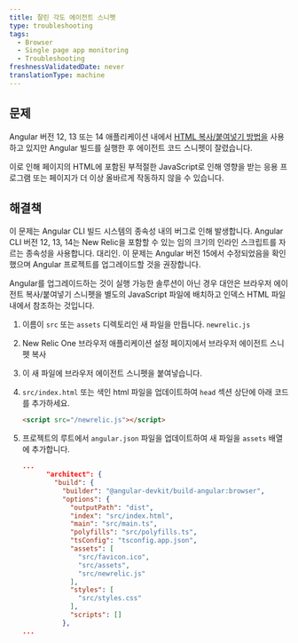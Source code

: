 ```yaml
---
title: 잘린 각도 에이전트 스니펫
type: troubleshooting
tags:
  - Browser
  - Single page app monitoring
  - Troubleshooting
freshnessValidatedDate: never
translationType: machine
---
```


## 문제

Angular 버전 12, 13 또는 14 애플리케이션 내에서 [HTML 복사/붙여넣기 방법을](/docs/browser/new-relic-browser/installation-configuration/adding-apps-new-relic-browser/#copy-paste-app) 사용하고 있지만 Angular 빌드를 실행한 후 에이전트 코드 스니펫이 잘렸습니다.

이로 인해 페이지의 HTML에 포함된 부적절한 JavaScript로 인해 영향을 받는 응용 프로그램 또는 페이지가 더 이상 올바르게 작동하지 않을 수 있습니다.

## 해결책

이 문제는 Angular CLI 빌드 시스템의 종속성 내의 버그로 인해 발생합니다. Angular CLI 버전 12, 13, 14는 New Relic을 포함할 수 있는 임의 크기의 인라인 스크립트를 자르는 종속성을 사용합니다. <InlinePopover type="browser"/>대리인. 이 문제는 Angular 버전 15에서 수정되었음을 확인했으며 Angular 프로젝트를 업그레이드할 것을 권장합니다.

Angular를 업그레이드하는 것이 실행 가능한 솔루션이 아닌 경우 대안은 브라우저 에이전트 복사/붙여넣기 스니펫을 별도의 JavaScript 파일에 배치하고 인덱스 HTML 파일 내에서 참조하는 것입니다.

1. 이름이 `src` 또는 `assets` 디렉토리인 새 파일을 만듭니다. `newrelic.js`

2. New Relic One 브라우저 애플리케이션 설정 페이지에서 브라우저 에이전트 스니펫 복사

3. 이 새 파일에 브라우저 에이전트 스니펫을 붙여넣습니다.

4. `src/index.html` 또는 색인 html 파일을 업데이트하여 `head` 섹션 상단에 아래 코드를 추가하세요.

   ```html
   <script src="/newrelic.js"></script>
   ```

5. 프로젝트의 루트에서 `angular.json` 파일을 업데이트하여 새 파일을 `assets` 배열에 추가합니다.

   ```json
   ...
         "architect": {
           "build": {
             "builder": "@angular-devkit/build-angular:browser",
             "options": {
               "outputPath": "dist",
               "index": "src/index.html",
               "main": "src/main.ts",
               "polyfills": "src/polyfills.ts",
               "tsConfig": "tsconfig.app.json",
               "assets": [
                 "src/favicon.ico",
                 "src/assets",
                 "src/newrelic.js"
               ],
               "styles": [
                 "src/styles.css"
               ],
               "scripts": []
             },
   ...
   ```
